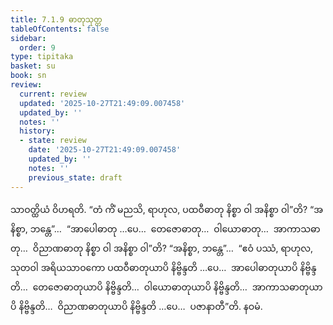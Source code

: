 ```yaml
---
title: 7.1.9 ဓာတုသုတ္တ
tableOfContents: false
sidebar:
  order: 9
type: tipitaka
basket: su
book: sn
review:
  current: review
  updated: '2025-10-27T21:49:09.007458'
  updated_by: ''
  notes: ''
  history:
  - state: review
    date: '2025-10-27T21:49:09.007458'
    updated_by: ''
    notes: ''
    previous_state: draft
---
```



<ReviewStatus review={frontmatter.review} showDetails={true} />

<HypothesisAnnotation frontmatter={frontmatter} />

<DynamicBreadcrumb />

<Division number="196" book="sn" e="ch" v="18" p="307">

<Paragraph number="1130" book="sn">
သာဝတ္ထိယံ ဝိဟရတိ. “တံ ကိံ မညသိ, ရာဟုလ, ပထဝီဓာတု နိစ္စာ ဝါ အနိစ္စာ ဝါ”တိ? “အနိစ္စာ, ဘန္တေ”…  “အာပေါဓာတု …ပေ…  တေဇောဓာတု…  ဝါယောဓာတု…  အာကာသဓာတု…  ဝိညာဏဓာတု နိစ္စာ ဝါ အနိစ္စာ ဝါ”တိ? “အနိစ္စာ, ဘန္တေ”…  “ဧဝံ ပဿံ, ရာဟုလ, သုတဝါ အရိယသာဝကော ပထဝီဓာတုယာပိ နိဗ္ဗိန္ဒတိ …ပေ…  အာပေါဓာတုယာပိ နိဗ္ဗိန္ဒတိ…  တေဇောဓာတုယာပိ နိဗ္ဗိန္ဒတိ…  ဝါယောဓာတုယာပိ နိဗ္ဗိန္ဒတိ…  အာကာသဓာတုယာပိ နိဗ္ဗိန္ဒတိ…  ဝိညာဏဓာတုယာပိ နိဗ္ဗိန္ဒတိ …ပေ…  ပဇာနာတီ”တိ.

</Paragraph>
</Division>

<Paragraph number="1131" type="center" book="sn">
နဝမံ.
</Paragraph>